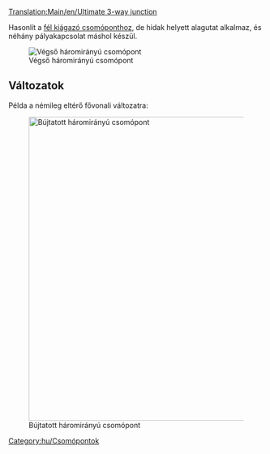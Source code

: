 [[Translation:Main/en/Ultimate 3-way junction]]{{hu/Csomópontmenü}}

Hasonlít a [[Main/hu/Csomópont/Fél kiágazó|fél kiágazó csomóponthoz]], de hidak helyett alagutat alkalmaz, és néhány pályakapcsolat máshol készül.


[[File:en/Ultimate 3way junction.png|frame|none|Végső háromirányú csomópont]]

{{Template:Csomópontok tulajdonságai/Hu|Átlagos|2|1|0|3|1|1|1|1|0|0|0||Vonatlerobbanásnak egy vonalra van hatása.|

'''Előnyei:'''
*Nagy sebességű.
*Nagy forgalmi terhelés kezelésére képes.
*Forgalmi dugó nem valószínű.
*Kis terület.
*Nincsenek éles ívek.
*Könnyen megépíthető.
*Bármilyen vonathossz kezelésére alkalmas.
*A kanyarodó vonatoknak elég várakozóhelyük van.

'''Hátrányai:'''
*Jelzőhézag az alagutak miatt (az alagutak esetleges megduplázása legalább 2x2 mezővel megnöveli a csomópontot, és nehezebb is megépíteni).

'''Ötlet:'''
*A csomópont megépítését érdemes a "rövid átlós" pálya megépítésével kezdeni, és annak hosszát a leghosszabb vonatunkhoz igazítani.
}}


==Változatok==
Példa a némileg eltérő fővonali változatra:

[[File:en/3way-over-under.jpeg|none|thumb|600px|Bújtatott háromirányú csomópont]]

{{Template:Csomópontok tulajdonságai/Hu|Átlagos|3|1|1|4|0|1|1|1|0|0|0||Vonatlerobbanásnak egy vonalra van hatása.|

'''Előnyei:'''
*Nagy forgalmi terhelés kezelésére képes.

'''Hátrányai:'''
*Lassú az átlós pályák kivételével.
*Valószínűbb a forgalmi dugó, mint az alap háromirányú csomópont esetében.
*A pályák közt hely kell.
*Éles ívet alkalmaz.
*Kevés a kanyarodó vonatok várakozóhelye.
*Jelzőhézag a hidak és az alagutak miatt.
*A hidak lelassítják a nagy sebességű maglev-vonatokat.
}}

[[Category:hu/Csomópontok]]
